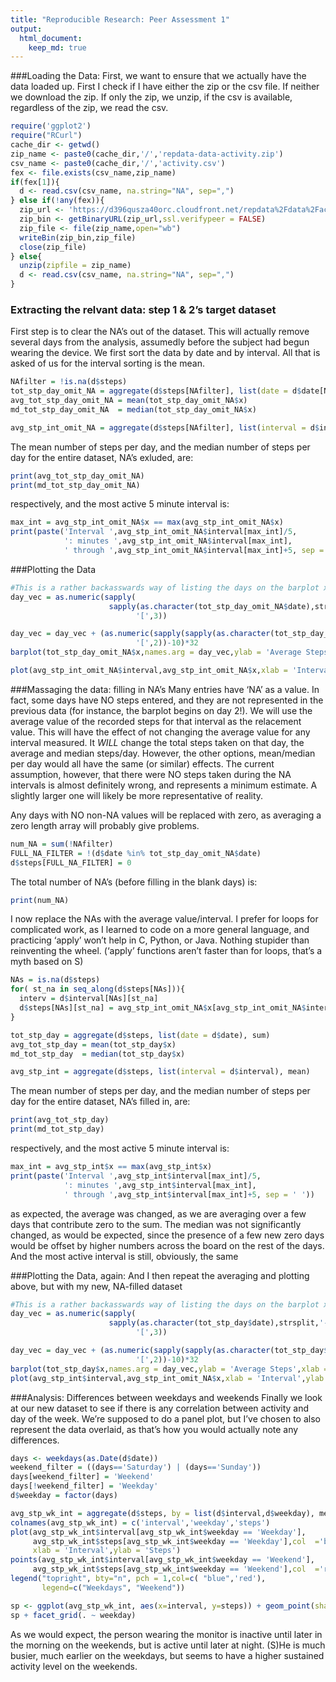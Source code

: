 ```yaml
---
title: "Reproducible Research: Peer Assessment 1"
output: 
  html_document:
    keep_md: true
---
```


###Loading the Data:
First, we want to ensure that we actually have the data loaded up. First I check if I have either the zip or the csv file.  If neither we download the zip.  If only the zip, we unzip, if the csv is available, regardless of the zip, we read the csv.
```r
require('ggplot2')
require("RCurl")
cache_dir <- getwd()
zip_name <- paste0(cache_dir,'/','repdata-data-activity.zip')
csv_name <- paste0(cache_dir,'/','activity.csv')
fex <- file.exists(csv_name,zip_name)
if(fex[1]){
  d <- read.csv(csv_name, na.string="NA", sep=",")
} else if(!any(fex)){
  zip_url <- 'https://d396qusza40orc.cloudfront.net/repdata%2Fdata%2Factivity.zip'
  zip_bin <- getBinaryURL(zip_url,ssl.verifypeer = FALSE)
  zip_file <- file(zip_name,open="wb")
  writeBin(zip_bin,zip_file)
  close(zip_file)
} else{
  unzip(zipfile = zip_name)
  d <- read.csv(csv_name, na.string="NA", sep=",")
}

```

### Extracting the relvant data: step 1 & 2's target dataset
First step is to clear the NA's out of the dataset.  This will actually remove several days from the analysis, assumedly before the subject had begun wearing the device.  We first sort the data by date and by interval.  All that is asked of us for the interval sorting is the mean.
```r
NAfilter = !is.na(d$steps)
tot_stp_day_omit_NA = aggregate(d$steps[NAfilter], list(date = d$date[NAfilter]), sum)
avg_tot_stp_day_omit_NA = mean(tot_stp_day_omit_NA$x)
md_tot_stp_day_omit_NA  = median(tot_stp_day_omit_NA$x)

avg_stp_int_omit_NA = aggregate(d$steps[NAfilter], list(interval = d$interval[NAfilter]), mean)


```


The mean number of steps per day, and the median number of steps per day for the entire dataset, NA's exluded, are:
```r
print(avg_tot_stp_day_omit_NA)
print(md_tot_stp_day_omit_NA)
```
respectively, and the most active 5 minute interval is:
```r
max_int = avg_stp_int_omit_NA$x == max(avg_stp_int_omit_NA$x)
print(paste('Interval ',avg_stp_int_omit_NA$interval[max_int]/5,
            ': minutes ',avg_stp_int_omit_NA$interval[max_int],
            ' through ',avg_stp_int_omit_NA$interval[max_int]+5, sep = ' '))
```

###Plotting the Data
```r
#This is a rather backasswards way of listing the days on the barplot x-axis.  As always fault lays with R for it's failings.
day_vec = as.numeric(sapply(
                      sapply(as.character(tot_stp_day_omit_NA$date),strsplit,'-'),
                            '[',3))

day_vec = day_vec + (as.numeric(sapply(sapply(as.character(tot_stp_day_omit_NA$date),strsplit,'-'),
                            '[',2))-10)*32
barplot(tot_stp_day_omit_NA$x,names.arg = day_vec,ylab = 'Average Steps',xlab = 'Day')

plot(avg_stp_int_omit_NA$interval,avg_stp_int_omit_NA$x,xlab = 'Interval',ylab = 'Steps')
```

###Massaging the data: filling in NA's
Many entries have 'NA' as a value.  In fact, some days have NO steps entered, and they are not represented in the previous data (for instance, the barplot begins on day 2!).  We will use the average value of the recorded steps for that interval as the relacement value.  This will have the effect of not changing the average value for any interval measured.  It *WILL* change the total steps taken on that day, the average and median steps/day.  However, the other options, mean/median per day would all have the same (or similar) effects.  The current assumption, however, that there were NO steps taken during the NA intervals is almost definitely wrong, and represents a minimum estimate.  A slightly larger one will likely be more representative of reality.

Any days with NO non-NA values will be replaced with zero, as averaging a zero length array will probably give problems.

```r
num_NA = sum(!NAfilter)
FULL_NA_FILTER = !(d$date %in% tot_stp_day_omit_NA$date)
d$steps[FULL_NA_FILTER] = 0
```

The total number of NA's (before filling in the blank days) is:
```r
print(num_NA)
```

I now replace the NAs with the average value/interval.  I prefer for loops for complicated work, as I learned to code on a more general language, and practicing 'apply' won't help in C, Python, or Java.  Nothing stupider than reinventing the wheel. ('apply' functions aren't faster than for loops, that's a myth based on S)

```r
NAs = is.na(d$steps)
for( st_na in seq_along(d$steps[NAs])){
  interv = d$interval[NAs][st_na]
  d$steps[NAs][st_na] = avg_stp_int_omit_NA$x[avg_stp_int_omit_NA$interval == interv]
}
```

```r
tot_stp_day = aggregate(d$steps, list(date = d$date), sum)
avg_tot_stp_day = mean(tot_stp_day$x)
md_tot_stp_day  = median(tot_stp_day$x)

avg_stp_int = aggregate(d$steps, list(interval = d$interval), mean)


```

The mean number of steps per day, and the median number of steps per day for the entire dataset, NA's filled in, are:
```r
print(avg_tot_stp_day)
print(md_tot_stp_day)
```
respectively, and the most active 5 minute interval is:
```r
max_int = avg_stp_int$x == max(avg_stp_int$x)
print(paste('Interval ',avg_stp_int$interval[max_int]/5,
            ': minutes ',avg_stp_int$interval[max_int],
            ' through ',avg_stp_int$interval[max_int]+5, sep = ' '))
```
as expected, the average was changed, as we are averaging over a few days that contribute zero to the sum.  The median was not significantly changed, as would be expected, since the presence of a few new zero days would be offset by higher numbers across the board on the rest of the days.  And the most active interval is still, obviously, the same

###Plotting the Data, again:
And I then repeat the averaging and plotting above, but with my new, NA-filled dataset 

```r
#This is a rather backasswards way of listing the days on the barplot x-axis.  As always fault lays with R for it's failings.
day_vec = as.numeric(sapply(
                      sapply(as.character(tot_stp_day$date),strsplit,'-'),
                            '[',3))

day_vec = day_vec + (as.numeric(sapply(sapply(as.character(tot_stp_day$date),strsplit,'-'),
                            '[',2))-10)*32
barplot(tot_stp_day$x,names.arg = day_vec,ylab = 'Average Steps',xlab = 'Day')
plot(avg_stp_int$interval,avg_stp_int_omit_NA$x,xlab = 'Interval',ylab = 'Steps')
```

###Analysis: Differences between weekdays and weekends
Finally we look at our new dataset to see if there is any correlation between activity and day of the week.  We're supposed to do a panel plot, but I've chosen to also represent the data overlaid, as that's how you would actually note any differences.

```r
days <- weekdays(as.Date(d$date))
weekend_filter = ((days=='Saturday') | (days=='Sunday'))
days[weekend_filter] = 'Weekend'
days[!weekend_filter] = 'Weekday'
d$weekday = factor(days)

avg_stp_wk_int = aggregate(d$steps, by = list(d$interval,d$weekday), mean)
colnames(avg_stp_wk_int) = c('interval','weekday','steps')
plot(avg_stp_wk_int$interval[avg_stp_wk_int$weekday == 'Weekday'],
     avg_stp_wk_int$steps[avg_stp_wk_int$weekday == 'Weekday'],col  ='blue',
     xlab = 'Interval',ylab = 'Steps')
points(avg_stp_wk_int$interval[avg_stp_wk_int$weekday == 'Weekend'],
     avg_stp_wk_int$steps[avg_stp_wk_int$weekday == 'Weekend'],col  ='red')
legend("topright", bty="n", pch = 1,col=c( "blue",'red'),
       legend=c("Weekdays", "Weekend"))

sp <- ggplot(avg_stp_wk_int, aes(x=interval, y=steps)) + geom_point(shape=1)
sp + facet_grid(. ~ weekday)
```

As we would expect, the person wearing the monitor is inactive until later in the morning on the weekends, but is active until later at night. (S)He is much busier, much earlier on the weekdays, but seems to have a higher sustained activity level on the weekends.